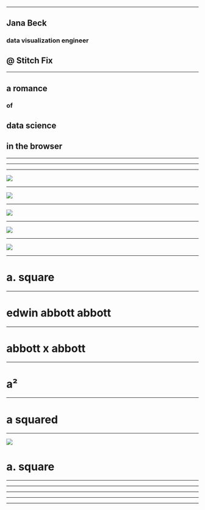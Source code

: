 




<Title>
  <h1>escaping flatland</h1>
  <Subtitle>
    <h2>a romance</h2>
    <h3>of</h3>
    <h2>data science</h2>
    <h2>in the browser</h2>
  </Subtitle>
</Title>

---

## Jana Beck

### data visualization engineer

<StitchFixLogo />

## @ Stitch Fix

---

<Subtitle>
  <h2>a romance</h2>
  <h3>of</h3>
  <h2>data science</h2>
  <h2>in the browser</h2>
</Subtitle>

---

<Title>
  <h1>dimensionality reduction</h1>
</Title>

---

<Title>
  <h1>3 to 2</h1>
  <Appear>
    <h1>= maps!</h1>
  </Appear>
</Title>

---

<img src={mercator} style="max-height: 90vh;" />
<Credit
  asset="Mercator Projection"
  author="Mike Bostock"
  link="https://observablehq.com/@d3/mercator?collection=@d3/d3-geo"
/>

---

<img src={equalEarth} style="max-height: 90vh;" />
<Credit
  asset="Equal Earth Projection"
  author="Mike Bostock"
  link="https://observablehq.com/@d3/equal-earth?collection=@d3/d3-geo"
/>

---

<img src={watermansButterfly} style="max-height: 90vh;" />
<Credit
  asset="Waterman's Butterfly Map Projection"
  author="Mike Bostock"
  link="https://observablehq.com/@d3/watermans-butterfly?collection=@d3/d3-geo-projection"
/>

---

<img src={flatlandBook} style="max-width: 90vw;" />

---

<img src={flatlandTitleAuthor} style="max-width: 90vw;" />

---

# a. square

---

# edwin abbott abbott

---

# abbott x abbott

---

# a²

---

# a squared

---

<img src={flatlandTitleAuthor} style="max-width: 90vw;" />

# a. square

---

<SVGContainer>
  <Flatland1 />
</SVGContainer>

---

<SVGContainer>
  <Flatland2 />
</SVGContainer>

---

<SVGContainer>
  <Browser />
</SVGContainer>

---

<SVGContainer>
  <BrowserWithMainThread />
</SVGContainer>

---
